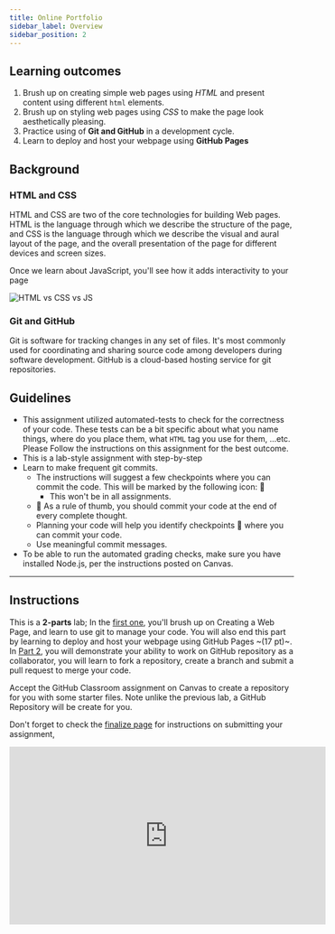 ```yaml
---
title: Online Portfolio
sidebar_label: Overview
sidebar_position: 2
---
```

## Learning outcomes

1. Brush up on creating simple web pages using *HTML* and present content using different `html` elements.
2. Brush up on styling web pages using *CSS* to make the page look aesthetically pleasing.
3. Practice using of **Git and GitHub** in a development cycle.
4. Learn to deploy and host your webpage using **GitHub Pages**

## Background

### HTML and CSS

HTML and CSS are two of the core technologies for building Web pages. HTML is the language through which we describe the structure of the page, and CSS is the language through which we describe the visual and aural layout of the page, and the overall presentation of the page for different devices and screen sizes.

Once we learn about JavaScript, you'll see how it adds interactivity to your page

![HTML vs CSS vs JS](./assets/web-tech.GIF)

### Git and GitHub

Git is software for tracking changes in any set of files. It's most commonly used for coordinating and sharing source code among developers during software development. GitHub is a cloud-based hosting service for git repositories.

## Guidelines

* This assignment utilized automated-tests to check for the correctness of your code. These tests can be a bit specific about what you name things, where do you place them, what `HTML` tag you use for them, ...etc. Please Follow the instructions on this assignment for the best outcome.
* This is a lab-style assignment with step-by-step
* Learn to make frequent git commits.
  * The instructions will suggest a few checkpoints where you can commit the code. This will be marked by the following icon:  🚩
    * This won't be in all assignments.
  * 💬 As a rule of thumb, you should commit your code at the end of every complete thought.
  * Planning your code will help you identify checkpoints  🚩  where you can commit your code.
  * Use meaningful commit messages.
* To be able to run the automated grading checks, make sure you have installed Node.js, per the instructions posted on Canvas.

<hr />

## Instructions

This is a **2-parts** lab; In the [first one](part1), you'll brush up on Creating a Web Page, and learn to use git to manage your code. You will also end this part by learning to deploy and host your webpage using GitHub Pages ~(17 pt)~. In [Part 2](part2.md), you will demonstrate your ability to work on GitHub repository as a collaborator, you will learn to fork a repository, create a branch and submit a pull request to merge your code.

Accept the GitHub Classroom assignment on Canvas to create a repository for you with some starter files. Note unlike the previous lab, a GitHub Repository will be create for you.

Don't forget to check the [finalize page](finalize) for instructions on submitting your assignment,

<iframe width="560" height="315" src="https://www.youtube-nocookie.com/embed/O7UqfRtQqds" title="YouTube video player" frameborder="0" allow="accelerometer; autoplay; clipboard-write; encrypted-media; gyroscope; picture-in-picture" allowfullscreen></iframe>
